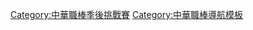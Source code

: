 {{Navbox
| title  = [[中華職棒季後挑戰賽]]
| name   = 中華職棒季後挑戰賽
| style  = width:60%
| image  = <!--不是使用在条目中的非自由版权图像，根据[[Wikipedia:合理使用]]，不能在非条目名字空间展示：
Bundesliga2.png
-->
| list1  = [[1998年中華職棒季後挑戰賽|1998]] - [[1999年中華職棒季後挑戰賽|1999]] - [[2005年中華職棒季後挑戰賽|2005]] - [[2006年中華職棒季後挑戰賽|2006]] - [[2007年中華職棒季後挑戰賽|2007]] - [[2008年中華職棒季後挑戰賽|2008]] - [[2017年中華職棒季後挑戰賽|2017]] - [[2018年中華職棒季後挑戰賽|2018]]
}}<noinclude>
[[Category:中華職棒季後挑戰賽]]
[[Category:中華職棒導航模板]]
</noinclude>